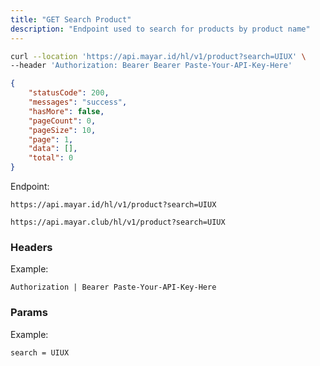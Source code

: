 ```yaml
---
title: "GET Search Product"
description: "Endpoint used to search for products by product name"
---
```


<RequestExample>

```bash Request Example
curl --location 'https://api.mayar.id/hl/v1/product?search=UIUX' \
--header 'Authorization: Bearer Bearer Paste-Your-API-Key-Here'
```

</RequestExample>

<ResponseExample>

```json Response Example 200 expandable
{
    "statusCode": 200,
    "messages": "success",
    "hasMore": false,
    "pageCount": 0,
    "pageSize": 10,
    "page": 1,
    "data": [],
    "total": 0
}
```

</ResponseExample>

Endpoint:

<CodeGroup>

```Sandbox Production
https://api.mayar.id/hl/v1/product?search=UIUX
```


```Sandbox Sandbox
https://api.mayar.club/hl/v1/product?search=UIUX
```

</CodeGroup>

### Headers

<ResponseField name="Authorization" type="string" required>
  Example:

  `Authorization | Bearer Paste-Your-API-Key-Here`
</ResponseField>

### Params

<ParamField path="param" type="string" required>
  Example:

  `search = UIUX`
</ParamField>